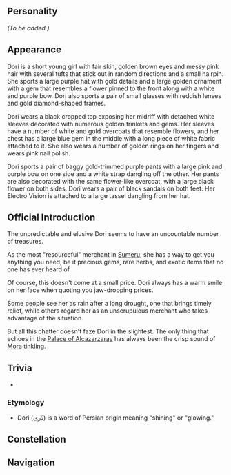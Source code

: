 {{CharacterTabs}}
<!--{{Quote|Description|Description from the Official Website<ref>Official Genshin Impact Website: [LINK <character name>]</ref>}}-->

==Personality==
<!--{{Quote|Description|In-game character attributes and profile page text}}-->
''(To be added.)''

==Appearance==
<!-- Keep appearance section short and concise. Limit to 3 paragraphs with 3-4 sentences each. -->
Dori is a short young girl with fair skin, golden brown eyes and messy pink hair with several tufts that stick out in random directions and a small hairpin. She sports a large purple hat with gold details and a large golden ornament with a gem that resembles a flower pinned to the front along with a white and purple bow. Dori also sports a pair of small glasses with reddish lenses and gold diamond-shaped frames.

Dori wears a black cropped top exposing her midriff with detached white sleeves decorated with numerous golden trinkets and gems. Her sleeves have a number of white and gold overcoats that resemble flowers, and her chest has a large blue gem in the middle with a long piece of white fabric attached to it. She also wears a number of golden rings on her fingers and wears pink nail polish.

Dori sports a pair of baggy gold-trimmed purple pants with a large pink and purple bow on one side and a white strap dangling off the other. Her pants are also decorated with the same flower-like overcoat, with a large black flower on both sides. Dori wears a pair of black sandals on both feet. Her Electro Vision is attached to a large tassel dangling from her hat.
==Official Introduction==
{{Official Introduction
|title=The Mora, the merrier!
|link=https://www.hoyolab.com/article/5918223
|character=Dori
}}
{{Quote|No matter how rare the experimental materials are, you can buy them from Dori. I don't know where she gets her goods from... Also, make sure you pay attention to the price when you buy from her. My heart aches every time I pay the bill.|Tighnari}}
The unpredictable and elusive Dori seems to have an uncountable number of treasures.

As the most "resourceful" merchant in [[Sumeru]], she has a way to get you anything you need, be it precious gems, rare herbs, and exotic items that no one has ever heard of.

Of course, this doesn't come at a small price. Dori always has a warm smile on her face when quoting you jaw-dropping prices.

Some people see her as rain after a long drought, one that brings timely relief, while others regard her as an unscrupulous merchant who takes advantage of the situation.

But all this chatter doesn't faze Dori in the slightest. The only thing that echoes in the [[Palace of Alcazarzaray]] has always been the crisp sound of [[Mora]] tinkling.

==Trivia==
*

===Etymology===
*Dori (دُری) is a word of Persian origin meaning "shining" or "glowing."

<!--
==Character Stories==
{{Character Story
|title1        = Character Details
|text1         = 
|mention1      = 

|title2        = Character Story 1
|friendship2   = 2
|quest2        = 
|other2        = 
|text2         = 
|mention2      = 

|title3        = Character Story 2
|friendship3   = 3
|quest3        = 
|other3        = 
|text3         = 
|mention3      = 

|title4        = Character Story 3
|friendship4   = 4
|quest4        = 
|other4        = 
|text4         = 
|mention4      = 

|title5        = Character Story 4
|friendship5   = 5
|quest5        = 
|other5        = 
|text5         = 
|mention5      = 

|title6        = Character Story 5
|friendship6   = 6
|quest6        = 
|other6        = 
|text6         = 
|mention6      = 

|title7        = 
|friendship7   = 4
|quest7        = 
|other7        = 
|text7         = 
|mention7      = 

|title8        = Vision
|friendship8   = 6
|quest8        = 
|other8        = 
|text8         = 
|mention8      = 
}}

==Namecard==
{{Namecard|Namecard name}}
-->
==Constellation==
{{Constellation Lore|Magicae Lucerna}}
<!--
==Quests and Events==
{{Quest Appearances}}

==Character Mentions==
{{Character Mentions}}

==Mail==
* [[Birthday/Character Name]]

==Notes==
{{Reflist|note=1}}

==References==
{{Reflist}}
-->
==Navigation==
{{Character Navbox|link type=lore}}